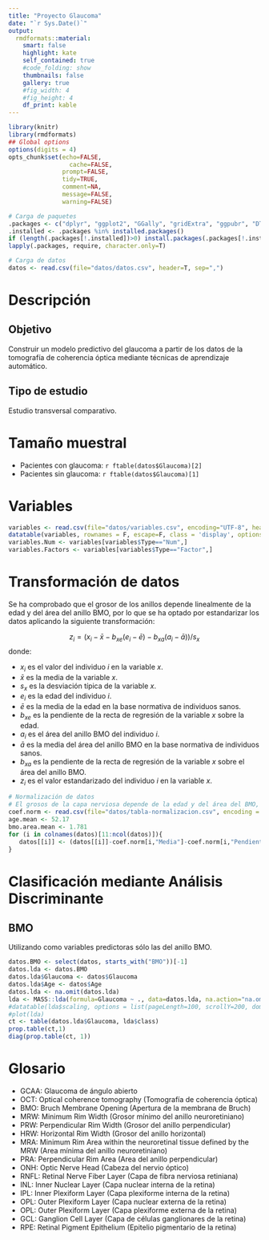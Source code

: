 ```yaml
---
title: "Proyecto Glaucoma"
date: "`r Sys.Date()`"
output:
  rmdformats::material:
    smart: false
    highlight: kate
    self_contained: true
    #code_folding: show
    thumbnails: false
    gallery: true
    #fig_width: 4
    #fig_height: 4
    df_print: kable
---
```


<!-- Autor: Alfredo Sánchez Alberca (asalber@ceu.es) -->

```r
library(knitr)
library(rmdformats)
## Global options
options(digits = 4)
opts_chunk$set(echo=FALSE,
	             cache=FALSE,
               prompt=FALSE,
               tidy=TRUE,
               comment=NA,
               message=FALSE,
               warning=FALSE)
```

```r
# Carga de paquetes
.packages <- c("dplyr", "ggplot2", "GGally", "gridExtra", "ggpubr", "DT", "psych")
.installed <- .packages %in% installed.packages()
if (length(.packages[!.installed])>0) install.packages(.packages[!.installed])
lapply(.packages, require, character.only=T)
```

```r
# Carga de datos
datos <- read.csv(file="datos/datos.csv", header=T, sep=",")
```

# Descripción

## Objetivo

Construir un modelo predictivo del glaucoma a partir de los datos de la tomografía de coherencia óptica mediante técnicas de aprendizaje automático.

## Tipo de estudio

Estudio transversal comparativo. 

# Tamaño muestral

- Pacientes con glaucoma: `r ftable(datos$Glaucoma)[2]`
- Pacientes sin glaucoma: `r ftable(datos$Glaucoma)[1]`

# Variables

```r
variables <- read.csv(file="datos/variables.csv", encoding="UTF-8", header=T, sep=",")
datatable(variables, rownames = F, escape=F, class = 'display', options = list(pageLength = 10, dom="ltip", language = list(url = 'http://cdn.datatables.net/plug-ins/1.10.11/i18n/Spanish.json')))
variables.Num <- variables[variables$Type=="Num",]
variables.Factors <- variables[variables$Type=="Factor",]
```

# Transformación de datos

Se ha comprobado que el grosor de los anillos depende linealmente de la edad y del área del anillo BMO, por lo que se ha optado por estandarizar los datos aplicando la siguiente transformación: 

$$z_i=(x_i-\bar x-b_{xe}(e_i-\bar e)-b_{xa}(a_i-\bar a))/s_x$$
donde:

- $x_i$ es el valor del individuo $i$ en la variable $x$.
- $\bar x$ es la media de la variable $x$.
- $s_x$ es la desviación típica de la variable $x$.
- $e_i$ es la edad del individuo $i$.
- $\bar e$ es la media de la edad en la base normativa de individuos sanos.
- $b_{xe}$ es la pendiente de la recta de regresión de la variable $x$ sobre la edad.
- $a_i$ es el área del anillo BMO del individuo $i$.
- $\bar a$ es la media del área del anillo BMO en la base normativa de individuos sanos.
- $b_{xa}$ es la pendiente de la recta de regresión de la variable $x$ sobre el área del anillo BMO.
- $z_i$ es el valor estandarizado del individuo $i$ en la variable $x$. 


```r
# Normalización de datos
# El grosos de la capa nerviosa depende de la edad y del área del BMO, por lo que hay que aplicar un modelo de regresión para obtener la media y la desviación típica a utilizar en la normalización. 
coef.norm <- read.csv(file="datos/tabla-normalizacion.csv", encoding = "UTF-8", header=T, row.names=1, sep=",")
age.mean <- 52.17
bmo.area.mean <- 1.781
for (i in colnames(datos)[11:ncol(datos)]){
   datos[[i]] <- (datos[[i]]-coef.norm[i,"Media"]-coef.norm[i,"Pendiente.edad"]*(datos$Age-age.mean)-coef.norm[i,"Pendiente.area.bmo"]*(datos$BMO.Area-bmo.area.mean))/coef.norm[i,"Desviacion"]
}
```

# Clasificación mediante Análisis Discriminante

## BMO
Utilizando como variables predictoras sólo las del anillo BMO.

```r
datos.BMO <- select(datos, starts_with("BMO"))[-1]
datos.lda <- datos.BMO
datos.lda$Glaucoma <- datos$Glaucoma
datos.lda$Age <- datos$Age
datos.lda <- na.omit(datos.lda)
lda <- MASS::lda(formula=Glaucoma ~ ., data=datos.lda, na.action="na.omit",  CV=TRUE)
#datatable(lda$scaling, options = list(pageLength=100, scrollY=200, dom = 'ft')) %>% formatRound(colnames(lda$scaling), 4)
#plot(lda)
ct <- table(datos.lda$Glaucoma, lda$class)
prop.table(ct,1)
diag(prop.table(ct, 1))
```




# Glosario

- GCAA: Glaucoma de ángulo abierto
- OCT: Optical coherence tomography (Tomografía de coherencia óptica)
- BMO: Bruch Membrane Opening (Apertura de la membrana de Bruch)
- MRW: Minimum Rim Width (Grosor mínimo del anillo neuroretiniano)
- PRW: Perpendicular Rim Width (Grosor del anillo perpendicular)
- HRW: Horizontal Rim Width (Grosor del anillo horizontal)
- MRA: Minimum Rim Area within the neuroretinal tissue defined by the MRW (Area mínima del anillo neuroretiniano)
- PRA: Perpendicular Rim Area (Area del anillo perpendicular) 
- ONH: Optic Nerve Head (Cabeza del nervio óptico)
- RNFL: Retinal Nerve Fiber Layer (Capa de fibra nerviosa retiniana)
- INL: Inner Nuclear Layer (Capa nuclear interna de la retina)
- IPL: Inner Plexiform Layer (Capa plexiforme interna de la retina)
- OPL: Outer Plexiform Layer (Capa nuclear externa de la retina)
- OPL: Outer Plexiform Layer (Capa plexiforme externa de la retina)
- GCL: Ganglion Cell Layer (Capa de células ganglionares de la retina)
- RPE: Retinal Pigment Epithelium (Epitelio pigmentario de la retina)


